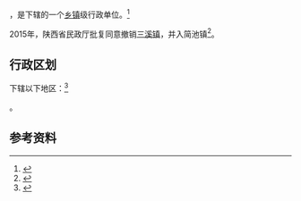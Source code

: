 {{中国乡级行政区|61/07/28/108/000}}

'''{{PAGENAMEBASE}}'''，是{{PRC admin/fullname|61/07/28/108/000|3}}下辖的一个[[乡镇|乡镇]]级行政单位。<ref>{{PRC admin/ref sgc|{{PRC admin/parent|61/07/28/108/000}}}}</ref>

2015年，陕西省民政厅批复同意撤销[[三溪镇_(镇巴县)|三溪镇]]，并入简池镇<ref>{{Cite web |url=http://shaanxi.mca.gov.cn/article/mzyw1/201507/20150700841888.shtml |title=陕西省民政厅关于陕西省乡镇行政区划调整的公告 |access-date=2017-09-14 |archive-url=https://web.archive.org/web/20170914220400/http://shaanxi.mca.gov.cn/article/mzyw1/201507/20150700841888.shtml |archive-date=2017-09-14 |dead-url=yes }}</ref>。

== 行政区划 ==

{{PAGENAMEBASE}}下辖以下地区：<ref>{{PRC admin/ref sgc|61/07/28/108/000}}</ref>

{{PRC admin/children|61/07/28/108/000}}。

== 参考资料 ==

{{reflist}}

{{行政区划小作品}}
{{PRC admin/navcat|61/07/28/108/000}}